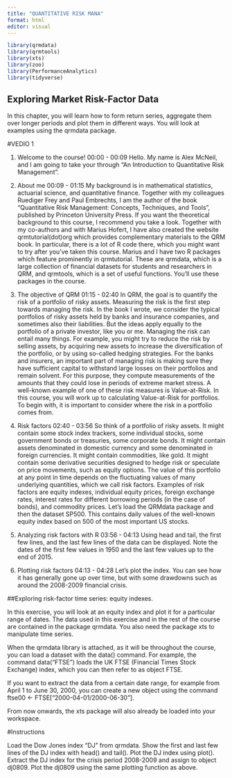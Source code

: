 ```yaml
---
title: "QUANTITATIVE RISK MANA"
format: html
editor: visual
---
```



```r
library(qrmdata)
library(qrmtools)
library(xts)
library(zoo)
library(PerformanceAnalytics)
library(tidyverse)
```




## Exploring Market Risk-Factor Data
In this chapter, you will learn how to form return series, aggregate them over longer periods and plot them in different ways. You will look at examples using the qrmdata package.


#VEDIO 1

1. Welcome to the course!
00:00 - 00:09
Hello. My name is Alex McNeil, and I am going to take your through "An Introduction to Quantitative Risk Management".

2. About me
00:09 - 01:15
My background is in mathematical statistics, actuarial science, and quantitative finance. Together with my colleagues Ruediger Frey and Paul Embrechts, I am the author of the book "Quantitative Risk Management: Concepts, Techniques, and Tools", published by Princeton University Press. If you want the theoretical background to this course, I recommend you take a look. Together with my co-authors and with Marius Hofert, I have also created the website qrmtutorial(dot)org which provides complementary materials to the QRM book. In particular, there is a lot of R code there, which you might want to try after you've taken this course. Marius and I have two R packages which feature prominently in qrmtutorial. These are qrmdata, which is a large collection of financial datasets for students and researchers in QRM, and qrmtools, which is a set of useful functions. You'll use these packages in the course.

3. The objective of QRM
01:15 - 02:40
In QRM, the goal is to quantify the risk of a portfolio of risky assets. Measuring the risk is the first step towards managing the risk. In the book I wrote, we consider the typical portfolios of risky assets held by banks and insurance companies, and sometimes also their liabilities. But the ideas apply equally to the portfolio of a private investor, like you or me. Managing the risk can entail many things. For example, you might try to reduce the risk by selling assets, by acquiring new assets to increase the diversification of the portfolio, or by using so-called hedging strategies. For the banks and insurers, an important part of managing risk is making sure they have sufficient capital to withstand large losses on their portfolios and remain solvent. For this purpose, they compute measurements of the amounts that they could lose in periods of extreme market stress. A well-known example of one of these risk measures is Value-at-Risk. In this course, you will work up to calculating Value-at-Risk for portfolios. To begin with, it is important to consider where the risk in a portfolio comes from.

4. Risk factors
02:40 - 03:56
So think of a portfolio of risky assets. It might contain some stock index trackers, some individual stocks, some government bonds or treasuries, some corporate bonds. It might contain assets denominated in domestic currency and some denominated in foreign currencies. It might contain commodities, like gold. It might contain some derivative securities designed to hedge risk or speculate on price movements, such as equity options. The value of this portfolio at any point in time depends on the fluctuating values of many underlying quantities, which we call risk factors. Examples of risk factors are equity indexes, individual equity prices, foreign exchange rates, interest rates for different borrowing periods (in the case of bonds), and commodity prices. Let's load the QRMdata package and then the dataset SP500. This contains daily values of the well-known equity index based on 500 of the most important US stocks.

5. Analyzing risk factors with R
03:56 - 04:13
Using head and tail, the first few lines, and the last few lines of the data can be displayed. Note the dates of the first few values in 1950 and the last few values up to the end of 2015.

6. Plotting risk factors
04:13 - 04:28
Let's plot the index. You can see how it has generally gone up over time, but with some drawdowns such as around the 2008-2009 financial crisis.



##Exploring risk-factor time series: equity indexes.

In this exercise, you will look at an equity index and plot it for a particular range of dates. The data used in this exercise and in the rest of the course are contained in the package qrmdata. You also need the package xts to manipulate time series.

When the qrmdata library is attached, as it will be throughout the course, you can load a dataset with the data() command. For example, the command data("FTSE") loads the UK FTSE (Financial Times Stock Exchange) index, which you can then refer to as object FTSE.

If you want to extract the data from a certain date range, for example from April 1 to June 30, 2000, you can create a new object using the command ftse00 <- FTSE["2000-04-01/2000-06-30"].

From now onwards, the xts package will also already be loaded into your workspace.


#Instructions


Load the Dow Jones index "DJ" from qrmdata.
Show the first and last few lines of the DJ index with head() and tail().
Plot the DJ index using plot().
Extract the DJ index for the crisis period 2008-2009 and assign to object dj0809.
Plot the dj0809 using the same plotting function as above.



```r

```




